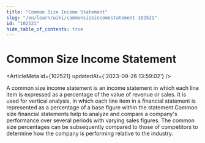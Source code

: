 ```yaml
---
title: "Common Size Income Statement"
slug: "/en/learn/wiki/commonsizeincomestatement-102521"
id: "102521"
hide_table_of_contents: true
---
```



# Common Size Income Statement

<ArticleMeta id={102521} updatedAt={'2023-09-26 13:59:02'} />
<div className='border-solid border-b border-t-0 my-4 border-[var(--ifm-color-gray-300)]' />

A common size income statement is an income statement in which each line item is expressed as a percentage of the value of revenue or sales. It is used for vertical analysis, in which each line item in a financial statement is represented as a percentage of a base figure within the statement.Common size financial statements help to analyze and compare a company's performance over several periods with varying sales figures. The common size percentages can be subsequently compared to those of competitors to determine how the company is performing relative to the industry.
